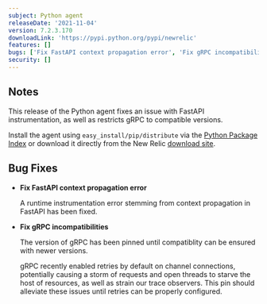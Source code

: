```yaml
---
subject: Python agent
releaseDate: '2021-11-04'
version: 7.2.3.170
downloadLink: 'https://pypi.python.org/pypi/newrelic'
features: []
bugs: ['Fix FastAPI context propagation error', 'Fix gRPC incompatibilities']
security: []
---
```


## Notes

This release of the Python agent fixes an issue with FastAPI instrumentation, as well as restricts gRPC to compatible versions.

Install the agent using `easy_install/pip/distribute` via the [Python Package Index](https://pypi.python.org/pypi/newrelic) or download it directly from the New Relic [download site](http://download.newrelic.com/python_agent/release).

## Bug Fixes

* **Fix FastAPI context propagation error**

  A runtime instrumentation error stemming from context propagation in FastAPI has been fixed.

* **Fix gRPC incompatibilities**

  The version of gRPC has been pinned until compatiblity can be ensured with newer versions.

  gRPC recently enabled retries by default on channel connections, potentially causing a storm of requests and open threads to starve the host of resources, as well as strain our trace observers. This pin should alleviate these issues until retries can be properly configured.
